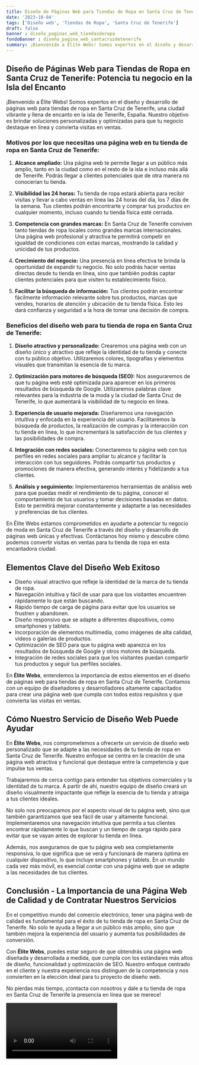 ```yaml
---
title: Diseño de Páginas Web para Tiendas de Ropa en Santa Cruz de Tenerife
date: '2023-10-04'
tags: ['Diseño web', 'Tiendas de Ropa', 'Santa Cruz de Tenerife']
draft: false
banner : diseño_paginas_web_tiendasderopa
fondoBanner : diseño_pagina_web_santacruzdetenerife
summary: ¡Bienvenido a Élite Webs! Somos expertos en el diseño y desarrollo de páginas web para tiendas de ropa en Santa Cruz de Tenerife, una ciudad vibrante y llena de encanto en la isla de Tenerife, España. Nuestro objetivo es brindar soluciones personalizadas y optimizadas para que tu negocio destaque en línea y convierta visitas en ventas.
---
```


## Diseño de Páginas Web para Tiendas de Ropa en Santa Cruz de Tenerife: Potencia tu negocio en la Isla del Encanto

¡Bienvenido a Élite Webs! Somos expertos en el diseño y desarrollo de páginas web para tiendas de ropa en Santa Cruz de Tenerife, una ciudad vibrante y llena de encanto en la isla de Tenerife, España. Nuestro objetivo es brindar soluciones personalizadas y optimizadas para que tu negocio destaque en línea y convierta visitas en ventas.

### Motivos por los que necesitas una página web en tu tienda de ropa en Santa Cruz de Tenerife:

1. **Alcance ampliado:** Una página web te permite llegar a un público más amplio, tanto en la ciudad como en el resto de la isla e incluso más allá de Tenerife. Podrás llegar a clientes potenciales que de otra manera no conocerían tu tienda.

2. **Visibilidad las 24 horas:** Tu tienda de ropa estará abierta para recibir visitas y llevar a cabo ventas en línea las 24 horas del día, los 7 días de la semana. Tus clientes podrán encontrarte y comprar tus productos en cualquier momento, incluso cuando tu tienda física esté cerrada.

3. **Competencia con grandes marcas:** En Santa Cruz de Tenerife conviven tanto tiendas de ropa locales como grandes marcas internacionales. Una página web profesional y atractiva te permitirá competir en igualdad de condiciones con estas marcas, mostrando la calidad y unicidad de tus productos.

4. **Crecimiento del negocio:** Una presencia en línea efectiva te brinda la oportunidad de expandir tu negocio. No solo podrás hacer ventas directas desde tu tienda en línea, sino que también podrás captar clientes potenciales para que visiten tu establecimiento físico.

5. **Facilitar la búsqueda de información:** Tus clientes podrán encontrar fácilmente información relevante sobre tus productos, marcas que vendes, horarios de atención y ubicación de tu tienda física. Esto les dará confianza y seguridad a la hora de tomar una decisión de compra.

### Beneficios del diseño web para tu tienda de ropa en Santa Cruz de Tenerife:

1. **Diseño atractivo y personalizado:** Crearemos una página web con un diseño único y atractivo que refleje la identidad de tu tienda y conecte con tu público objetivo. Utilizaremos colores, tipografías y elementos visuales que transmitan la esencia de tu marca.

2. **Optimización para motores de búsqueda (SEO):** Nos aseguraremos de que tu página web esté optimizada para aparecer en los primeros resultados de búsqueda de Google. Utilizaremos palabras clave relevantes para la industria de la moda y la ciudad de Santa Cruz de Tenerife, lo que aumentará la visibilidad de tu negocio en línea.

3. **Experiencia de usuario mejorada:** Diseñaremos una navegación intuitiva y enfocada en la experiencia del usuario. Facilitaremos la búsqueda de productos, la realización de compras y la interacción con tu tienda en línea, lo que incrementará la satisfacción de tus clientes y las posibilidades de compra.

4. **Integración con redes sociales:** Conectaremos tu página web con tus perfiles en redes sociales para ampliar tu alcance y facilitar la interacción con tus seguidores. Podrás compartir tus productos y promociones de manera efectiva, generando interés y fidelizando a tus clientes.

5. **Análisis y seguimiento:** Implementaremos herramientas de análisis web para que puedas medir el rendimiento de tu página, conocer el comportamiento de tus usuarios y tomar decisiones basadas en datos. Esto te permitirá mejorar constantemente y adaptarte a las necesidades y preferencias de tus clientes.

En Élite Webs estamos comprometidos en ayudarte a potenciar tu negocio de moda en Santa Cruz de Tenerife a través del diseño y desarrollo de páginas web únicas y efectivas. Contáctanos hoy mismo y descubre cómo podemos convertir visitas en ventas para tu tienda de ropa en esta encantadora ciudad.

<GifSeo />

<Cta />

## Elementos Clave del Diseño Web Exitoso

- Diseño visual atractivo que refleje la identidad de la marca de tu tienda de ropa.
- Navegación intuitiva y fácil de usar para que los visitantes encuentren rápidamente lo que están buscando.
- Rápido tiempo de carga de página para evitar que los usuarios se frustren y abandonen.
- Diseño responsivo que se adapte a diferentes dispositivos, como smartphones y tablets.
- Incorporación de elementos multimedia, como imágenes de alta calidad, vídeos o galerías de productos.
- Optimización de SEO para que tu página web aparezca en los resultados de búsqueda de Google y otros motores de búsqueda.
- Integración de redes sociales para que los visitantes puedan compartir tus productos y seguir tus perfiles sociales.

En **Élite Webs**, entendemos la importancia de estos elementos en el diseño de páginas web para tiendas de ropa en Santa Cruz de Tenerife. Contamos con un equipo de diseñadores y desarrolladores altamente capacitados para crear una página web que cumpla con todos estos requisitos y que convierta las visitas en ventas.

## Cómo Nuestro Servicio de Diseño Web Puede Ayudar

En **Élite Webs**, nos comprometemos a ofrecerte un servicio de diseño web personalizado que se adapte a las necesidades de tu tienda de ropa en Santa Cruz de Tenerife. Nuestro enfoque se centra en la creación de una página web atractiva y funcional que destaque entre la competencia y que impulse tus ventas.

Trabajaremos de cerca contigo para entender tus objetivos comerciales y la identidad de tu marca. A partir de ahí, nuestro equipo de diseño creará un diseño visualmente impactante que refleje la esencia de tu tienda y atraiga a tus clientes ideales.

No solo nos preocupamos por el aspecto visual de tu página web, sino que también garantizamos que sea fácil de usar y altamente funcional. Implementaremos una navegación intuitiva que permita a tus clientes encontrar rápidamente lo que buscan y un tiempo de carga rápido para evitar que se vayan antes de explorar tu tienda en línea.

Además, nos aseguramos de que tu página web sea completamente responsiva, lo que significa que se verá y funcionará de manera óptima en cualquier dispositivo, lo que incluye smartphones y tablets. En un mundo cada vez más móvil, es esencial contar con una página web que se adapte a las necesidades de tus clientes.

## Conclusión - La Importancia de una Página Web de Calidad y de Contratar Nuestros Servicios

En el competitivo mundo del comercio electrónico, tener una página web de calidad es fundamental para el éxito de tu tienda de ropa en Santa Cruz de Tenerife. No solo te ayuda a llegar a un público más amplio, sino que también mejora la experiencia del usuario y aumenta tus posibilidades de conversión.

Con **Élite Webs**, puedes estar seguro de que obtendrás una página web diseñada y desarrollada a medida, que cumpla con los estándares más altos de diseño, funcionalidad y optimización de SEO. Nuestro enfoque centrado en el cliente y nuestra experiencia nos distinguen de la competencia y nos convierten en la elección ideal para tu proyecto de diseño web.

No pierdas más tiempo, ¡contacta con nosotros y dale a tu tienda de ropa en Santa Cruz de Tenerife la presencia en línea que se merece!

<Video />

<CtaBot job='Tiendas de Ropa' city='Santa Cruz de Tenerife'/>

<Gmaps query='Santa Cruz de Tenerife+españa+maps' />